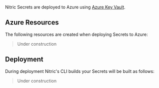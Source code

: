 Nitric Secrets are deployed to Azure using [Azure Key Vault](https://azure.microsoft.com/en-us/services/key-vault/).

## Azure Resources

The following resources are created when deploying Secrets to Azure:

> Under construction

## Deployment

During deployment Nitric's CLI builds your Secrets will be built as follows:

> Under construction
